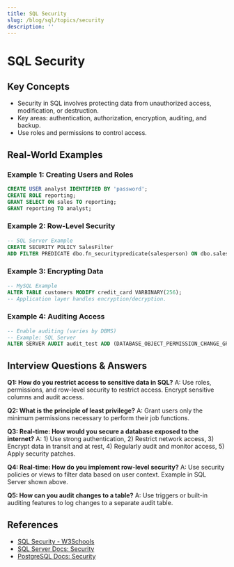 ```yaml
---
title: SQL Security
slug: /blog/sql/topics/security
description: ''
---
```

# SQL Security

## Key Concepts
- Security in SQL involves protecting data from unauthorized access, modification, or destruction.
- Key areas: authentication, authorization, encryption, auditing, and backup.
- Use roles and permissions to control access.

## Real-World Examples

### Example 1: Creating Users and Roles
```sql
CREATE USER analyst IDENTIFIED BY 'password';
CREATE ROLE reporting;
GRANT SELECT ON sales TO reporting;
GRANT reporting TO analyst;
```

### Example 2: Row-Level Security
```sql
-- SQL Server Example
CREATE SECURITY POLICY SalesFilter
ADD FILTER PREDICATE dbo.fn_securitypredicate(salesperson) ON dbo.sales;
```

### Example 3: Encrypting Data
```sql
-- MySQL Example
ALTER TABLE customers MODIFY credit_card VARBINARY(256);
-- Application layer handles encryption/decryption.
```

### Example 4: Auditing Access
```sql
-- Enable auditing (varies by DBMS)
-- Example: SQL Server
ALTER SERVER AUDIT audit_test ADD (DATABASE_OBJECT_PERMISSION_CHANGE_GROUP);
```

## Interview Questions & Answers

**Q1: How do you restrict access to sensitive data in SQL?**
A: Use roles, permissions, and row-level security to restrict access. Encrypt sensitive columns and audit access.

**Q2: What is the principle of least privilege?**
A: Grant users only the minimum permissions necessary to perform their job functions.

**Q3: Real-time: How would you secure a database exposed to the internet?**
A: 1) Use strong authentication, 2) Restrict network access, 3) Encrypt data in transit and at rest, 4) Regularly audit and monitor access, 5) Apply security patches.

**Q4: Real-time: How do you implement row-level security?**
A: Use security policies or views to filter data based on user context. Example in SQL Server shown above.

**Q5: How can you audit changes to a table?**
A: Use triggers or built-in auditing features to log changes to a separate audit table.

## References
- [SQL Security - W3Schools](https://www.w3schools.com/sql/sql_security.asp)
- [SQL Server Docs: Security](https://docs.microsoft.com/en-us/sql/relational-databases/security/)
- [PostgreSQL Docs: Security](https://www.postgresql.org/docs/current/security.html)
